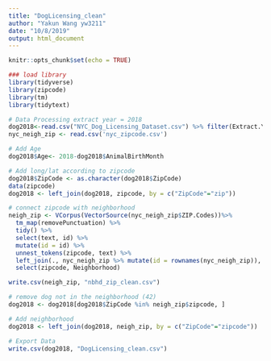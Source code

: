 ```yaml
---
title: "DogLicensing_clean"
author: "Yakun Wang yw3211"
date: "10/8/2019"
output: html_document
---
```


```r
knitr::opts_chunk$set(echo = TRUE)
```

```r
### load library
library(tidyverse)
library(zipcode)
library(tm)
library(tidytext)
```

```r
# Data Processing extract year = 2018
dog2018<-read.csv("NYC_Dog_Licensing_Dataset.csv") %>% filter(Extract.Year==2018)
nyc_neigh_zip <- read.csv('nyc_zipcode.csv')

# Add Age
dog2018$Age<- 2018-dog2018$AnimalBirthMonth

# Add long/lat according to zipcode
dog2018$ZipCode <- as.character(dog2018$ZipCode)
data(zipcode)
dog2018 <- left_join(dog2018, zipcode, by = c("ZipCode"="zip"))

# connect zipcode with neighborhood
neigh_zip <- VCorpus(VectorSource(nyc_neigh_zip$ZIP.Codes))%>%
  tm_map(removePunctuation) %>% 
  tidy() %>%
  select(text, id) %>%
  mutate(id = id) %>%
  unnest_tokens(zipcode, text) %>%
  left_join(., nyc_neigh_zip %>% mutate(id = rownames(nyc_neigh_zip)), by='id' ) %>%
  select(zipcode, Neighborhood)

write.csv(neigh_zip, "nbhd_zip_clean.csv")

# remove dog not in the neighborhood (42)
dog2018 <- dog2018[dog2018$ZipCode %in% neigh_zip$zipcode, ]

# Add neighborhood
dog2018 <- left_join(dog2018, neigh_zip, by = c("ZipCode"="zipcode"))

# Export Data
write.csv(dog2018, "DogLicensing_clean.csv")
```